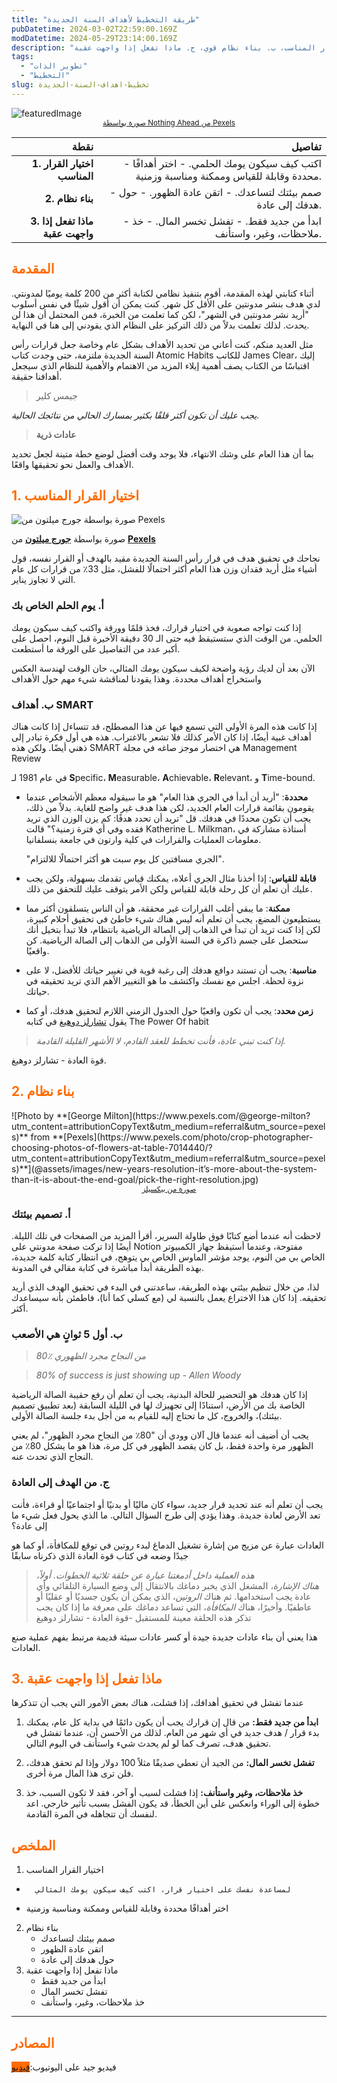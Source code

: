 ```yaml
---
title: "طريقة التخطيط لأهداف السنة الجديدة"
pubDatetime: 2024-03-02T22:59:00.169Z
modDatetime: 2024-05-29T23:14:00.169Z
description: "باختصار هذه هي الخطوات التي يجب عليك اتباعها: أ.  اختيار القرار المناسب، ب. بناء نظام قوي، ج. ماذا تفعل إذا واجهت عقبة "
tags:
  - "تطوير الذات"
  - "التخطيط"
slug: تخطيط-اهداف-السنة-الجديدة
---
```





![featuredImage](@assets/images/new-years-resolution-it’s-more-about-the-system-than-it-is-about-the-end-goal/cover.jpg)
<small style="display:inherit;text-align:center">
    <a href="https://www.pexels.com/photo/shallow-focus-photo-of-change-4502492/">صورة بواسطة Nothing Ahead من Pexels</a>
</small>



| نقطة                            | تفاصيل                                                                                  |
|---------------------------------:|-----------------------------------------------------------------------------------------:|
| **1. اختيار القرار المناسب**    | - اكتب كيف سيكون يومك الحلمي. - اختر أهدافًا محددة وقابلة للقياس وممكنة ومناسبة وزمنية. |
| **2. بناء نظام**                | - صمم بيئتك لتساعدك. - اتقن عادة الظهور. - حول هدفك إلى عادة.                           |
| **3. ماذا تفعل إذا واجهت عقبة** | - ابدأ من جديد فقط. - تفشل تخسر المال. - خذ ملاحظات، وغير، واستأنف.                     |

<h2 style="color:#FF6B01!important"> المقدمة</h2>

أثناء كتابتي لهذه المقدمة، أقوم بتنفيذ نظامي لكتابة أكثر من 200 كلمة يوميًا لمدونتي. لدي هدف بنشر مدونتين على الأقل كل شهر. كنت يمكن أن أقول شيئًا في نفس أسلوب "أريد نشر مدونتين في الشهر"، لكن كما تعلمت من الخبرة، فمن المحتمل أن هذا لن يحدث. لذلك تعلمت بدلاً من ذلك التركيز على النظام الذي يقودني إلى هنا في النهاية.

مثل العديد منكم، كنت أعاني من تحديد الأهداف بشكل عام وخاصة جعل قرارات رأس السنة الجديدة ملتزمة، حتى وجدت كتاب Atomic Habits للكاتب James Clear، إليك اقتباسًا من الكتاب يصف أهمية إيلاء المزيد من الاهتمام والأهمية للنظام الذي سيجعل أهدافنا حقيقة.

> جيمس كلير

*يجب عليك أن تكون أكثر قلقًا بكثير بمسارك الحالي من نتائجك الحالية.*

> **عادات ذرية**

بما أن هذا العام على وشك الانتهاء، فلا يوجد وقت أفضل لوضع خطة متينة لجعل تحديد الأهداف والعمل نحو تحقيقها واقعًا.

<h2 style="color:#FF6B01!important"> 1. اختيار القرار المناسب</h2>

![صورة بواسطة **[جورج ميلتون](https://www.pexels.com/@george-milton?utm_content=attributionCopyText&utm_medium=referral&utm_source=pexels)** من **[Pexels](https://www.pexels.com/photo/crop-photographer-choosing-photos-of-flowers-at-table-7014440/?utm_content=attributionCopyText&utm_medium=referral&utm_source=pexels)**](@assets/images/new-years-resolution-it’s-more-about-the-system-than-it-is-about-the-end-goal/pick-the-right-resolution.jpg)

صورة بواسطة **[جورج ميلتون](https://www.pexels.com/@george-milton?utm_content=attributionCopyText&utm_medium=referral&utm_source=pexels)** من **[Pexels](https://www.pexels.com/photo/crop-photographer-choosing-photos-of-flowers-at-table-7014440/?utm_content=attributionCopyText&utm_medium=referral&utm_source=pexels)**

نجاحك في تحقيق هدف في قرار رأس السنة الجديدة مقيد بالهدف أو القرار نفسه، قول أشياء مثل أريد فقدان وزن هذا العام أكثر احتمالًا للفشل، مثل 33٪ من قرارات كل عام التي لا تجاوز يناير.

<h3>أ. يوم الحلم الخاص بك</h3>

إذا كنت تواجه صعوبة في اختيار قرارك، فخذ قلمًا وورقة واكتب كيف سيكون يومك الحلمي. من الوقت الذي ستستيقظ فيه حتى الـ 30 دقيقة الأخيرة قبل النوم، احصل على أكبر عدد من التفاصيل على الورقة ما أستطعت.

الآن بعد أن لديك رؤية واضحة لكيف سيكون يومك المثالي، حان الوقت لهندسة العكس واستخراج أهداف محددة. وهذا يقودنا لمناقشة شيء مهم حول الأهداف

<h3>ب. أهداف SMART</h3>

إذا كانت هذه المرة الأولى التي تسمع فيها عن هذا المصطلح، قد تتساءل إذا كانت هناك أهداف غبية أيضًا، إذا كان الأمر كذلك فلا تشعر بالاغتراب. هذه هي أول فكرة تبادر إلى ذهني أيضًا. ولكن هذه SMART هي اختصار موجز صاغه في مجلة Management Review

 في عام 1981 لـ **S**pecific، **M**easurable، **A**chievable، **R**elevant، و **T**ime-bound.

- **محددة**: "أريد أن أبدأ في الجري هذا العام" هو ما سيقوله معظم الأشخاص عندما يقومون بقائمة قرارات العام الجديد، لكن هذا هدف غير واضح للغاية. بدلاً من ذلك، يجب أن تكون محددًا في هدفك. قل "تريد أن تحدد هدفًا: كم يزن الوزن الذي تريد فقده وفي أي فترة زمنية؟" قالت Katherine L. Milkman، أستاذة مشاركة في معلومات العمليات والقرارات في كلية وارتون في جامعة بنسلفانيا.

    "الجري مسافتين كل يوم سبت هو أكثر احتمالًا للالتزام".

- **قابلة للقياس**: إذا أخذنا مثال الجري أعلاه، يمكنك قياس تقدمك بسهولة، ولكن يجب عليك أن تعلم أن كل رحلة قابلة للقياس ولكن الأمر يتوقف عليك للتحقق من ذلك.
- **ممكنة**: ما يبقي أغلب القرارات غير محققة، هو أن الناس يتسلقون أكثر مما يستطيعون المضغ، يجب أن تعلم أنه ليس هناك شيء خاطئ في تحقيق أحلام كبيرة، لكن إذا كنت تريد أن تبدأ في الذهاب إلى الصالة الرياضية بانتظام، فلا تبدأ بتخيل أنك ستحصل على جسم ذاكرة في السنة الأولى من الذهاب إلى الصالة الرياضية. كن واقعيًا.
- **مناسبة**: يجب أن تستند دوافع هدفك إلى رغبة قوية في تغيير حياتك للأفضل، لا على نزوة لحظة. اجلس مع نفسك واكتشف ما هو التغيير الأهم الذي تريد تحقيقه في حياتك.
- **زمن محدد**: يجب أن تكون واقعيًا حول الجدول الزمني اللازم لتحقيق هدفك، أو كما يقول [تشارلز دوهيغ](https://charlesduhigg.com/) في كتابه The Power Of habit



>*إذا كنت تبني عادة، فأنت تخطط للعقد القادم، لا الأشهر القليلة القادمة.*

 قوة العادة - تشارلز دوهيغ.



<h2 style="color:#FF6B01!important">2. بناء نظام</h2>
![Photo by **[George Milton](https://www.pexels.com/@george-milton?utm_content=attributionCopyText&utm_medium=referral&utm_source=pexels)** from **[Pexels](https://www.pexels.com/photo/crop-photographer-choosing-photos-of-flowers-at-table-7014440/?utm_content=attributionCopyText&utm_medium=referral&utm_source=pexels)**](@assets/images/new-years-resolution-it’s-more-about-the-system-than-it-is-about-the-end-goal/pick-the-right-resolution.jpg)

  <small style="display:inherit;text-align:center">
    <a href="pexels.com/photo/balancing-rock-formation-816377/?utm_content=attributionCopyText&utm_medium=referral&utm_source=pexels">صورة من بيكسيلز</a>
  </small>


<h3>أ. تصميم بيئتك</h3>

لاحظت أنه عندما أضع كتابًا فوق طاولة السرير، أقرأ المزيد من الصفحات في تلك الليلة. أيضًا إذا تركت صفحة مدونتي على Notion مفتوحة، وعندما أستيقظ جهاز الكمبيوتر الخاص بي من النوم، يوجد مؤشر الماوس الخاص بي يتوهج، في انتظار كتابة كلمة جديدة، بهذه الطريقة أبدأ مباشرة في كتابة مقالي في المدونة.

لذا، من خلال تنظيم بيئتي بهذه الطريقة، ساعدتني في البدء في تحقيق الهدف الذي أريد تحقيقه. إذا كان هذا الاختراع يعمل بالنسبة لي (مع كسلي كما أنا)، فاطمئن بأنه سيساعدك أكثر.

<h3>ب. أول 5 ثوانٍ هي الأصعب</h3>


> *80٪ من النجاح مجرد الظهوري*

> *80% of success is just showing up - Allen Woody*




إذا كان هدفك هو التحضير للحالة البدنية، يجب أن تعلم أن رفع حقيبة الصالة الرياضية الخاصة بك من الأرض، استنادًا إلى تجهيزك لها في الليلة السابقة (بعد تطبيق تصميم بيئتك)، والخروج، كل ما تحتاج إليه للقيام به من أجل بدء جلسة الصالة الأولى.

يجب أن أضيف أنه عندما قال آلان وودي أن "80٪ من النجاح مجرد الظهور"، لم يعني الظهور مرة واحدة فقط، بل كان يقصد الظهور في كل مرة، هذا هو ما يشكل 80٪ من النجاح الذي تحدث عنه.

<h3> ج. من الهدف إلى العادة</h3>

يجب أن تعلم أنه عند تحديد قرار جديد، سواء كان ماليًا أو بدنيًا أو اجتماعيًا أو قراءة، فأنت تعد الأرض لعادة جديدة. وهذا يؤدي إلى طرح السؤال التالي. ما الذي يحول فعل شيء ما إلى عادة؟

العادات عبارة عن مزيج من إشارة تشغيل الدماغ لبدء روتين في توقع للمكافأة، أو كما هو جيدًا وضعه في كتاب قوة العادة الذي ذكرناه سابقًا



>*هذه العملية داخل أدمغتنا عبارة عن حلقة ثلاثية الخطوات. أولاً، هناك *الإشارة*،* المشغل الذي يخبر دماغك بالانتقال إلى وضع السيارة التلقائي وأي عادة يجب استخدامها. ثم هناك *الروتين*، الذي يمكن أن يكون جسديًا أو عقليًا أو عاطفيًا. وأخيرًا، هناك *المكافأة*، التي تساعد دماغك على معرفة ما إذا كان يجب تذكر هذه الحلقة معينة للمستقبل
> -قوة العادة - تشارلز دوهيغ

هذا يعني أن بناء عادات جديدة جيدة أو كسر عادات سيئة قديمة مرتبط بفهم عملية صنع العادات.

<h2 style="color:#FF6B01!important">3. ماذا تفعل إذا واجهت عقبة</h2>

عندما تفشل في تحقيق أهدافك، إذا فشلت، هناك بعض الأمور التي يجب أن تتذكرها

1. **ابدأ من جديد فقط:** من قال إن قرارك يجب أن يكون دائمًا في بداية كل عام، يمكنك بدء قرار / هدف جديد في أي شهر من العام. لذلك من الأحسن أن، عندما تفشل في تحقيق هدف، تصرف كما لو لم يحدث شيء واستأنف في اليوم التالي.
2. **تفشل تخسر المال:**
من الجيد أن تعطي صديقًا مثلاً 100 دولار وإذا لم تحقق هدفك، فلن ترى هذا المال مرة أخرى.

3. **خذ ملاحظات، وغير واستأنف:**
إذا فشلت لسبب أو آخر، فقد لا تكون السبب، خذ خطوة إلى الوراء وانعكس على أين الخطأ، قد يكون الفشل بسبب تأثير خارجي. اعد لنفسك أن تتجاهله في المرة القادمة.



<h2 style="color:#FF6B01!important"> الملخص</h2>

1. اختيار القرار المناسب
  -       لمساعدة نفسك على اختيار قرار، اكتب كيف سيكون يومك المثالي
  - اختر أهدافًا محددة وقابلة للقياس وممكنة ومناسبة وزمنية

2.  بناء نظام
    - صمم بيئتك لتساعدك
    - اتقن عادة الظهور
    - حول هدفك إلى عادة
3. ماذا تفعل إذا واجهت عقبة
    - ابدأ من جديد فقط
    - تفشل تخسر المال
    - خذ ملاحظات، وغير، واستأنف

---

<h2 style="color:#FF6B01!important"> المصادر</h2>

فيديو جيد على اليوتيوب:<span style="background-color: #FF6B01">[فيديو](https://www.youtube.com/watch?v=ZxEppLR7Ndc&ab_channel=MattD%27Avella)</span>


